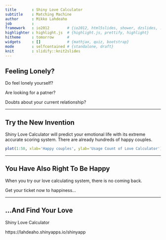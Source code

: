 ```yaml
---
title       : Shiny Love Calculator
subtitle    : Matching Machine
author      : Mikko Lahdeaho
job         : 
framework   : io2012        # {io2012, html5slides, shower, dzslides, ...}
highlighter : highlight.js  # {highlight.js, prettify, highlight}
hitheme     : tomorrow      # 
widgets     : []            # {mathjax, quiz, bootstrap}
mode        : selfcontained # {standalone, draft}
knit        : slidify::knit2slides
---
```


## Feeling Lonely?

Do feel lonely yourself?

Are looking for a patner?

Doubts about your current relationship?

--- 

## Try the New Invention

Shiny Love Calculator will predict your emotional life with its extreme accurate scoring system. There are already hundreds of happy couples.

```r
plot(1:50, xlab='Happy couples', ylab='Usage Count of Love Calculator')
```

---

## You Have Also Right To Be Happy

When you try our love calculating system, there is no coming back.

Get your ticket now to happiness...

---

## ...And Find Your Love

Shiny Love Calculator



https://lahdeaho.shinyapps.io/shinyapp




